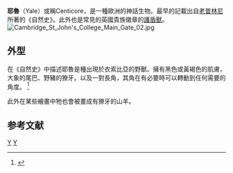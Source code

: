 {{expand|time=2015-10-15T23:28:33+00:00}}
'''耶魯'''（Yale）或稱Centicore，是一種歐洲的神話生物。最早的記載出自[[老普林尼|老普林尼]]所著的《自然史》。此外也是常見的英國貴族徽章的[[護盾獸|護盾獸]]。
[[File:Cambridge_St_John's_College_Main_Gate_02.jpg|thumb]]
==外型==
在《自然史》中描述耶魯是種出現於衣索比亞的野獸。擁有黑色或黃褐色的肌膚，大象的尾巴、野豬的獠牙。以及一對長角，其角在有必要時可以轉動到任何需要的角度。 <ref>{{cite web|title=Yale|url=http://bestiary.ca/beasts/beast142.htm|publisher=The Medieval Bestiary|accessdate=2013-06-22|archive-date=2004-02-24|archive-url=https://web.archive.org/web/20040224052811/http://www.bestiary.ca/beasts/beast142.htm|dead-url=no}}</ref>

此外在某些繪畫中牠也會被畫成有獠牙的山羊。

==参考文献==
{{reflist}}

[[Category:中世紀傳說生物|Y]]
[[Category:神話傳說中的羊|Y]]